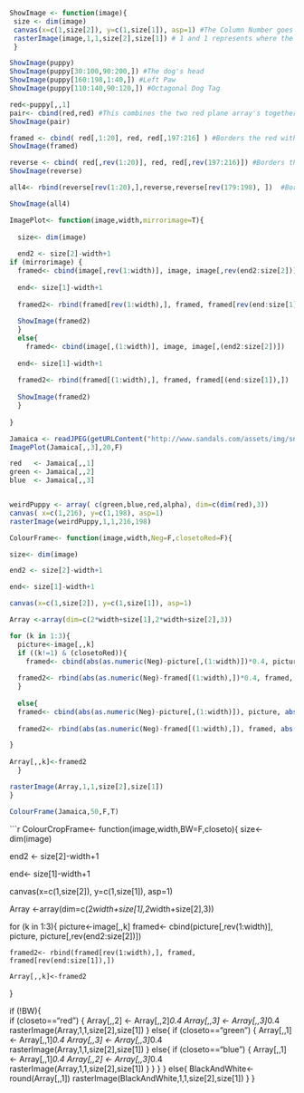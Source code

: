 ```r
ShowImage <- function(image){
 size <- dim(image) 
 canvas(x=c(1,size[2]), y=c(1,size[1]), asp=1) #The Column Number goes on the x axis, the row number goes on the y axis
 rasterImage(image,1,1,size[2],size[1]) # 1 and 1 represents where the plot starts on the row and column 
 } 
```

```r
ShowImage(puppy)
ShowImage(puppy[30:100,90:200,]) #The dog's head
ShowImage(puppy[160:198,1:40,]) #Left Paw
ShowImage(puppy[110:140,90:120,]) #Octagonal Dog Tag

red<-puppy[,,1]
pair<- cbind(red,red) #This combines the two red plane array's together by the column, creating double image.
ShowImage(pair)

framed <- cbind( red[,1:20], red, red[,197:216] ) #Borders the red with the two end columns of the red image
ShowImage(framed)

reverse <- cbind( red[,rev(1:20)], red, red[,rev(197:216)]) #Borders the image with the reverse of the  two end columns of the red images
ShowImage(reverse)

all4<- rbind(reverse[rev(1:20),],reverse,reverse[rev(179:198), ])  #Borders the reverse image with the two end rows of image

ShowImage(all4)
```

```r

ImagePlot<- function(image,width,mirrorimage=T){
  
  size<- dim(image)
    
  end2 <- size[2]-width+1
if (mirrorimage) { 
  framed<- cbind(image[,rev(1:width)], image, image[,rev(end2:size[2])])
  
  end<- size[1]-width+1
  
  framed2<- rbind(framed[rev(1:width),], framed, framed[rev(end:size[1]),])
  
  ShowImage(framed2)
  }
  else{
    framed<- cbind(image[,(1:width)], image, image[,(end2:size[2])])
  
  end<- size[1]-width+1
  
  framed2<- rbind(framed[(1:width),], framed, framed[(end:size[1]),])
  
  ShowImage(framed2)
  }
  
}
```

```r
Jamaica <- readJPEG(getURLContent("http://www.sandals.com/assets/img/sng/highlight-photo-01.jpg"))
ImagePlot(Jamaica[,,3],20,F)
```

```r
red   <- Jamaica[,,1]
green <- Jamaica[,,2]
blue  <- Jamaica[,,3]


weirdPuppy <- array( c(green,blue,red,alpha), dim=c(dim(red),3))
canvas( x=c(1,216), y=c(1,198), asp=1)
rasterImage(weirdPuppy,1,1,216,198)
```

```r

ColourFrame<- function(image,width,Neg=F,closetoRed=F){

size<- dim(image)

end2 <- size[2]-width+1

end<- size[1]-width+1

canvas(x=c(1,size[2]), y=c(1,size[1]), asp=1)

Array <-array(dim=c(2*width+size[1],2*width+size[2],3))

for (k in 1:3){
  picture<-image[,,k]
  if ((k!=1) & (closetoRed)){
    framed<- cbind(abs(as.numeric(Neg)-picture[,(1:width)])*0.4, picture, abs(as.numeric(Neg)-picture[,(end2:size[2])])*0.4)
  
  framed2<- rbind(abs(as.numeric(Neg)-framed[(1:width),])*0.4, framed, abs(as.numeric(Neg)-framed[(end:size[1]),])*0.4)
  }
  
  else{
  framed<- cbind(abs(as.numeric(Neg)-picture[,(1:width)]), picture, abs(as.numeric(Neg)-picture[,(end2:size[2])]))
  
  framed2<- rbind(abs(as.numeric(Neg)-framed[(1:width),]), framed, abs(as.numeric(Neg)-framed[(end:size[1]),]))

}
  
Array[,,k]<-framed2  
  }

rasterImage(Array,1,1,size[2],size[1])
}
``` 

```r
ColourFrame(Jamaica,50,F,T)
```

```r

ColourCropFrame<- function(image,width,BW=F,closeto){
size<- dim(image)

end2 <- size[2]-width+1

end<- size[1]-width+1

canvas(x=c(1,size[2]), y=c(1,size[1]), asp=1)

Array <-array(dim=c(2*width+size[1],2*width+size[2],3))

for (k in 1:3){
  picture<-image[,,k]
    framed<- cbind(picture[,rev(1:width)], picture, picture[,rev(end2:size[2])])
  
    framed2<- rbind(framed[rev(1:width),], framed, framed[rev(end:size[1]),])

    Array[,,k]<-framed2
  }

if (!BW){  
  if (closeto=="red") {
 Array[,,2] <- Array[,,2]*0.4
 Array[,,3] <- Array[,,3]*0.4
 rasterImage(Array,1,1,size[2],size[1])
  } else{
if (closeto=="green") {
  Array[,,1] <- Array[,,1]*0.4
  Array[,,3] <- Array[,,3]*0.4
  rasterImage(Array,1,1,size[2],size[1])
  } else{
if (closeto=="blue") {
  Array[,,1] <- Array[,,1]*0.4
  Array[,,2] <- Array[,,3]*0.4
  rasterImage(Array,1,1,size[2],size[1])
      }
    }
  }
}
else{
  BlackAndWhite<- round(Array[,,1])
  rasterImage(BlackAndWhite,1,1,size[2],size[1])
  }
}


